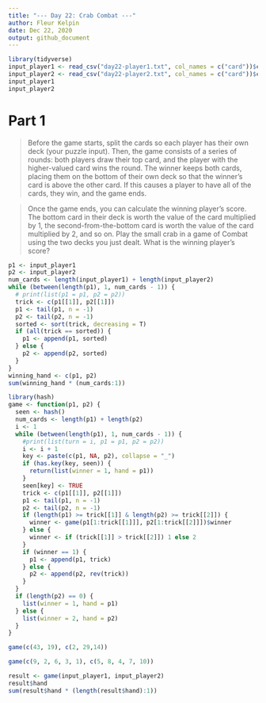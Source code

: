 ```yaml
---
title: "--- Day 22: Crab Combat ---"
author: Fleur Kelpin
date: Dec 22, 2020
output: github_document
---
```


```r
library(tidyverse)
input_player1 <- read_csv("day22-player1.txt", col_names = c("card"))$card
input_player2 <- read_csv("day22-player2.txt", col_names = c("card"))$card
input_player1
input_player2
```
# Part 1
> Before the game starts, split the cards so each player has their own deck
(your puzzle input). Then, the game consists of a series of rounds: both players
draw their top card, and the player with the higher-valued card wins the round.
The winner keeps both cards, placing them on the bottom of their own deck so
that the winner's card is above the other card. If this causes a player to have
all of the cards, they win, and the game ends.

> Once the game ends, you can calculate the winning player's score. The bottom
card in their deck is worth the value of the card multiplied by 1, the
second-from-the-bottom card is worth the value of the card multiplied by 2, and
so on. Play the small crab in a game of Combat using the two decks you just
dealt. What is the winning player's score?

```r
p1 <- input_player1
p2 <- input_player2
num_cards <- length(input_player1) + length(input_player2)
while (between(length(p1), 1, num_cards - 1)) {
  # print(list(p1 = p1, p2 = p2))
  trick <- c(p1[[1]], p2[[1]])
  p1 <- tail(p1, n = -1)
  p2 <- tail(p2, n = -1)
  sorted <- sort(trick, decreasing = T)
  if (all(trick == sorted)) {
    p1 <- append(p1, sorted)
  } else {
    p2 <- append(p2, sorted)
  }
}
winning_hand <- c(p1, p2)
sum(winning_hand * (num_cards:1))
```
```r
library(hash)
game <- function(p1, p2) {
  seen <- hash()
  num_cards <- length(p1) + length(p2)
  i <- 1
  while (between(length(p1), 1, num_cards - 1)) {
    #print(list(turn = i, p1 = p1, p2 = p2))
    i <- i + 1
    key <- paste(c(p1, NA, p2), collapse = "_")
    if (has.key(key, seen)) {
      return(list(winner = 1, hand = p1))
    }
    seen[key] <- TRUE
    trick <- c(p1[[1]], p2[[1]])
    p1 <- tail(p1, n = -1)
    p2 <- tail(p2, n = -1)
    if (length(p1) >= trick[[1]] & length(p2) >= trick[[2]]) {
      winner <- game(p1[1:trick[[1]]], p2[1:trick[[2]]])$winner
    } else {
      winner <- if (trick[[1]] > trick[[2]]) 1 else 2
    }
    if (winner == 1) {
      p1 <- append(p1, trick)
    } else {
      p2 <- append(p2, rev(trick))
    }
  }
  if (length(p2) == 0) {
    list(winner = 1, hand = p1)
  } else {
    list(winner = 2, hand = p2)
  }
}
```

```r
game(c(43, 19), c(2, 29,14))
```
```r
game(c(9, 2, 6, 3, 1), c(5, 8, 4, 7, 10))
```
```r
result <- game(input_player1, input_player2)
result$hand
sum(result$hand * (length(result$hand):1))
```
